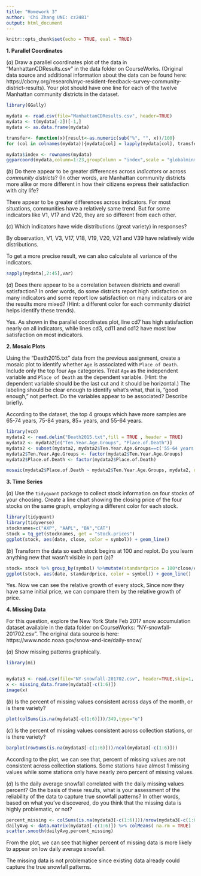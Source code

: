 ```yaml
---
title: "Homework 3"
author: 'Chi Zhang UNI: cz2481'
output: html_document
---
```


```r
knitr::opts_chunk$set(echo = TRUE, eval = TRUE)
```

**$1.$ Parallel Coordinates**

$(a)$ Draw a parallel coordinates plot of the data in "ManhattanCDResults.csv" in the data folder on CourseWorks. (Original data source and additional information about the data can be found here:  https://cbcny.org/research/nyc-resident-feedback-survey-community-district-results). Your plot should have one line for each of the twelve Manhattan community districts in the dataset. 

```r
library(GGally)

mydata <- read.csv(file="ManhattanCDResults.csv", header=TRUE)
mydata <- t(mydata[-2])[-1,]
mydata <- as.data.frame(mydata)

transfer<- function(x){result<-as.numeric(sub("%", "", x))/100}
for (col in colnames(mydata)){mydata[col] = lapply(mydata[col], transfer)}

mydata$index <- rownames(mydata)
ggparcoord(mydata,column=1:23,groupColumn = "index",scale = "globalminmax")
```

$(b)$ Do there appear to be greater differences across *indicators* or across *community districts*? (In other words, are Manhattan community districts more alike or more different in how their citizens express their satisfaction with city life? 

There appear to be greater differences across indicators. For most situations, communities have a relatively same trend. But for some indicators like V1, V17 and V20, they are so different from each other. 

$(c)$ Which indicators have wide distributions (great variety) in responses?

By observation, V1, V3, V17, V18, V19, V20, V21 and V39 have relatively wide distributions. 

To get a more precise result, we can also calculate all variance of the indicators.

```r

sapply(mydata[,2:45],var)

```

$(d)$ Does there appear to be a correlation between districts and overall satisfaction?  In order words, do some districts report high satisfaction on many indicators and some report low satisfaction on many indicators or are the results more mixed? (Hint: a different color for each community district helps identify these trends). 

Yes. As shown in the parallel coordinates plot, line cd7 has high satisfaction nearly on all indicators, while lines cd3, cd11 and cd12 have most low satisfaction on most indicators.

**$2.$ Mosaic Plots**

Using the "Death2015.txt" data from the previous assignment, create a mosaic plot to identify whether `Age` is associated with `Place of Death`. Include only the top four `Age` categories. Treat `Age` as the independent variable and `Place of Death` as the dependent variable. (Hint: the dependent variable should be the last cut and it should be horizontal.) The labeling should be clear enough to identify what's what, that is, "good enough," not perfect. Do the variables appear to be associated? Describe briefly.

According to the dataset, the top 4 groups which have more samples are 65-74 years, 75-84 years, 85+ years, and 55-64 years.

```r

library(vcd)
mydata2 <- read.delim("Death2015.txt",fill = TRUE , header = TRUE)
mydata2 <- mydata2[c("Ten.Year.Age.Groups", "Place.of.Death")]
mydata2 <- subset(mydata2, mydata2$Ten.Year.Age.Groups==c('55-64 years', '65-74 years', '75-84 years', '85+ years'))
mydata2$Ten.Year.Age.Groups <- factor(mydata2$Ten.Year.Age.Groups)
mydata2$Place.of.Death <- factor(mydata2$Place.of.Death)

mosaic(mydata2$Place.of.Death ~ mydata2$Ten.Year.Age.Groups, mydata2, direction = c('v', 'h'),rot_labels = c(45, 45))

```

**$3.$ Time Series**

$(a)$ Use the `tidyquant` package to collect stock information on four stocks of your choosing.  Create a line chart showing the closing price of the four stocks on the same graph, employing a different color for each stock.

```r

library(tidyquant)
library(tidyverse)
stocknames=c("AXP", "AAPL", "BA","CAT")
stock = tq_get(stocknames, get = "stock.prices")
ggplot(stock, aes(date, close, color = symbol)) + geom_line()

```


$(b)$ Transform the data so each stock begins at 100 and replot. Do you learn anything new that wasn't visible in part (a)?

```R

stock= stock %>% group_by(symbol) %>%mutate(standardprice = 100*close/close[1]) %>% ungroup()
ggplot(stock, aes(date, standardprice, color = symbol)) + geom_line()

```


Yes. Now we can see the relative growth of every stock, Since now they have same initial price, we can compare them by the relative growth of price.



**$4.$ Missing Data**

For this question, explore the New York State Feb 2017 snow accumulation dataset available in the data folder on CourseWorks: "NY-snowfall-201702.csv". The original data source is here: https://www.ncdc.noaa.gov/snow-and-ice/daily-snow/

$(a)$ Show missing patterns graphically.

```r
library(mi)


mydata3 <- read.csv(file="NY-snowfall-201702.csv", header=TRUE,skip=1, na.strings="M",check.name=FALSE,stringsAsFactors = FALSE)
x <- missing_data.frame(mydata3[-c(1:6)])
image(x)

```

$(b)$ Is the percent of missing values consistent across days of the month, or is there variety? 

```r

plot(colSums(is.na(mydata3[-c(1:6)]))/349,type="o")

```

$(c)$ Is the percent of missing values consistent across collection stations, or is there variety?

```r

barplot(rowSums(is.na(mydata3[-c(1:6)]))/ncol(mydata3[-c(1:6)]))

```

According to the plot, we can see that, percent of missing values are not consistent across collection stations. Some stations have almost 1 missing values while some stations only have nearly zero percent of missing values.

$(d)$ Is the daily average snowfall correlated with the daily missing values percent?  On the basis of these results, what is your assessment of the reliability of the data to capture true snowfall patterns? In other words, based on what you've discovered, do you think that the missing data is highly problematic, or not?

```r

percent_missing <- colSums(is.na(mydata3[-c(1:6)]))/nrow(mydata3[-c(1:6)])
dailyAvg <- data.matrix(mydata3[-c(1:6)]) %>% colMeans( na.rm = TRUE)
scatter.smooth(dailyAvg,percent_missing)

```

From the plot, we can see that higher percent of missing data is more likely to appear on low daily average snowfall.

The missing data is not problematice since existing data already could capture the true snowfall patterns.
